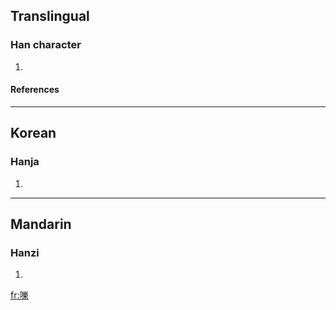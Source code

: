 ==Translingual==
===Han character===
{{Han char|rn=30|rad=口|as=15|sn=18|four=|canj=口女戈木 (RVID)}}
# {{defn|Han|sort=口15}}
====References====
{{Han ref|kx=0213.020|dkj=04524|dj=0435.300|hdz=10700.080|uh=569B|ud=22171}}
----
==Korean==
===Hanja===
{{ko-hanja|hangeul=학|rv=hak|mr=hak}}
# {{defn|Korean}}
----
==Mandarin==
===Hanzi===
{{cmn-hanzi|pin=[[hù]] (hu4)|wg=hu<sup>4</sup>}}
# {{defn|Mandarin}}

[[fr:嚛]]